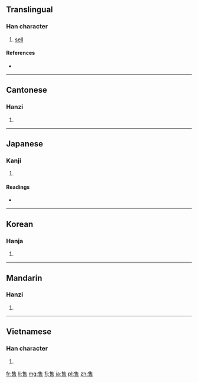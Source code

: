 ==Translingual==

===Han character===
{{Han char|rn=30|rad=口|as=08|sn=11|four=2060<sub>1</sub>|canj=人土口 (OGR)}}

# [[sell]]

====References====
* {{Han ref|kx=0193.150|dkj=03760|dj=0413.160|hdz=10642.060|uh=552E|ud=21806|bh=B0E2|bd=45282}}

----

==Cantonese==

===Hanzi===
{{yue-hanzi|jyut=|y=sau6}}

# {{defn|lang=yue|sort=口08}}

----

==Japanese==

===Kanji===
{{ja-kanji|grade=|rs=口08}}

# {{defn|lang=ja|sort=口08}}

====Readings====
* {{ja-readings|on=[[しゅう]] (shū)|kun=[[うる]] (uru)}}

----

==Korean==

===Hanja===
{{ko-hanja|hangeul=수|rv=su|mr=su}}

# {{defn|lang=ko|sort=口08}}

----

==Mandarin==

===Hanzi===
{{cmn-hanzi|pin=[[shòu]] ([[shou4]])|wg=shou<sup>4</sup>}}

# {{defn|lang=cmn|sort=口08}}

----

==Vietnamese==

===Han character===
{{vi-hantu|[[thụ]]|rs=口08}}

# {{defn|lang=vi|sort=口08}}

[[fr:售]]
[[li:售]]
[[mg:售]]
[[fj:售]]
[[ja:售]]
[[pl:售]]
[[zh:售]]